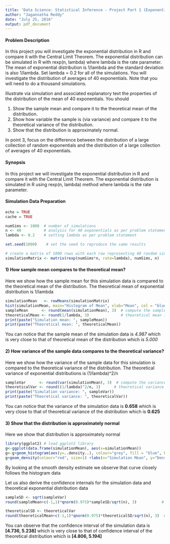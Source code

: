 ```yaml
---
title: 'Data Science: Statistical Inference - Project Part 1 (Exponential Distribution Simulation )'
author: "Jagannatha Reddy"
date: "July 25, 2016"
output: pdf_document
---
```


#### **Problem Description** 

In this project you will investigate the exponential distribution in R and compare it with the Central Limit Theorem. The exponential distribution can be simulated in R with rexp(n, lambda) where lambda is the rate parameter. The mean of exponential distribution is 1/lambda and the standard deviation is also 1/lambda. Set lambda = 0.2 for all of the simulations. You will investigate the distribution of averages of 40 exponentials. Note that you will need to do a thousand simulations.

Illustrate via simulation and associated explanatory text the properties of the distribution of the mean of 40 exponentials. You should

1. Show the sample mean and compare it to the theoretical mean of the distribution.
1. Show how variable the sample is (via variance) and compare it to the theoretical variance of the distribution.
1. Show that the distribution is approximately normal.

In point 3, focus on the difference between the distribution of a large collection of random exponentials and the distribution of a large collection of averages of 40 exponentials.


#### **Synopsis**

In this project we will investigate the exponential distribution in R and compare it with the Central Limit Theorem. The exponential distribution is simulated in R using rexp(n, lambda) method where lambda is the rate parameter. 

#### **Simulation Data Preparation**
```r
echo = TRUE
cache = TRUE

numSims <- 1000  # number of simulations
n <- 40          # analysis for 40 exponentials as per problem statement
lambda <- 0.2    # setting lambda as per problem statement

set.seed(1000)    # set the seed to reproduce the same results

# create a matrix of 1000 rows with each row representing 40 random simulations
simulationMatrix <- matrix(rexp(numSims*n, rate=lambda), numSims, n)
```
#### **1) How sample mean compares to the theoretical mean?**

Here we show how the sample mean for this simulation data is compared to the theoretical mean of the distribution. The theoretical mean of exponential distribution is 1/lambda

```r
simulationMean   <- rowMeans(simulationMatrix)
hist(simulationMean, main="Histogram of Mean", xlab="Mean", col = "blue")
sampleMean      <- round(mean(simulationMean), 3)  # compute the sample mean
theoreticalMean <- round(1/lambda, 3)              # theoretical mean is 1/lambda
print(paste("Simulation mean: ", sampleMean))
print(paste("Theoretical mean: ", theoreticalMean))
```

You can notice that the sample mean of the simulation data is *4.987* which is very close to that of theoretical mean of the distribution which is *5.000*

#### **2) How variance of the sample data compares to the theoretical variance?**

Here we show how the variance of the sample data for this simulation is compared to the theoretical variance of the distribution. The theoretical variance of exponential distributions is (1/lambda)^2/n

```r
sampleVar      <- round(var(simulationMean), 3)  # compute the variance of the simulation data
theoreticalVar <- round((1/lambda)^2/n, 3)      # theoretical variance is (1/lambda)^2/n
print(paste("Simulation variance: ", sampleVar))
print(paste("Theoretical variance: ", theoreticalVar))
```

You can notice that the variance of the simulation data is **0.658** which is very close to that of theoretical variance of the distribution which is **0.625**

#### **3) Show that the distribution is approximately normal**

Here we show that distribution is approximately normal

```r
library(ggplot2) # load ggplot2 library
g<-ggplot(data.frame(simulationMean), aes(x=simulationMean))
g<-g+geom_histogram(aes(y=..density..), colour="grey", fill = "blue", bins=20)
g+geom_density(colour="red", size=1) +labs(x="Simulation Mean", y="Density", title="Density Estimate")
```

By looking at the smooth density estimate we observe that curve closely follows the histogram data

Let us also derive the confidence internals for the simulation data and theoretical exponential distribution data

```r
sampleSD <- sqrt(sampleVar)
round(sampleMean+c(-1,1)*qnorm(0.975)*sampleSD/sqrt(n), 3)           # confidence interval

theoreticalSD <- theoreticalVar
round(theoreticalMean+c(-1,1)*qnorm(0.975)*theoreticalSD/sqrt(n), 3)  # confidence internal
```

You can observe that the confidence interval of the simulation data is **[4.736, 5.238]** which is very close to that of confidence interval of the theoretical distribution which is **[4.806, 5.194]**
